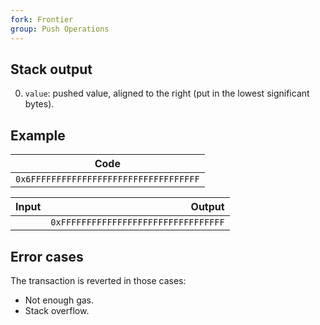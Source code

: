 ```yaml
---
fork: Frontier
group: Push Operations
---
```


## Stack output

0. `value`: pushed value, aligned to the right (put in the lowest significant bytes).

## Example

| Code |
|------|
| `0x6FFFFFFFFFFFFFFFFFFFFFFFFFFFFFFFFF` |

| Input | Output |
|------:|-------:|
| | `0xFFFFFFFFFFFFFFFFFFFFFFFFFFFFFFFF` |

## Error cases

The transaction is reverted in those cases:
- Not enough gas.
- Stack overflow.
